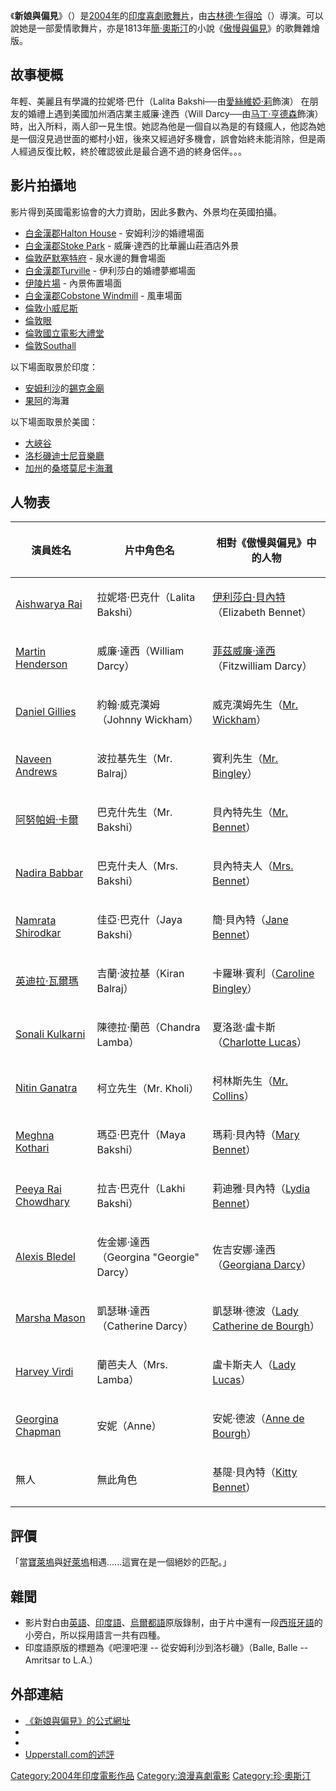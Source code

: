 {{noteTA
|T=zh-hk:愛鬥氣愛上你;zh-cn:爱斗气爱上你;zh-tw:新娘與偏見;
|G1=Show
|1=zh-hk:愛鬥氣愛上你;zh-cn:爱斗气爱上你;zh-tw:新娘與偏見;
|2=zh-cn:艾西瓦娅·雷;zh-hk:愛絲維婭·莉; zh-tw:愛絲維婭·雷;
|3=zh-cn:马丁·亨德森;zh-hk:馬田·軒達遜; zh-tw:馬丁·亨德森;
}}
<!-- {{Otheruses4|the 2004 Bollywood style film|other films adapted from the [[Jane_Austen|Jane Austen]] novel|Pride and Prejudice (film)}} -->
{{Infobox Film
|name =新娘與偏見
| original_name = ''Bride and Prejudice''
|image = Bride and Prejudice.jpg
|caption =  <!-- Original film poster -->
|director = [[古林德·查德哈|古林德·查德哈]]<small>（{{lang|en|Gurinder Chadha}}）</small>
|writer = [[簡·奧斯汀|簡·奧斯汀]]（原著）<br />古林德·查德哈<br />[[Paul_Mayeda_Berges|Paul Mayeda Berges]]
|starring = [[愛絲維婭·莉|愛絲維婭·莉]]<br />[[馬田·軒達遜|馬田·軒達遜]]（{{lang|en|Martin Henderson}}）<br />[[Alexis_Bledel|Alexis Bledel]]
|producer = 古林德·查德哈<br />Deepak Nayar
|distributor= [[米拉麥克斯影業|米拉麥克斯影業]] <small>（美國）</small><br />[[Pathé|Pathé]] <small>（美國外）</small>
|budget =  $7百萬美元
|released =  2004年10月6日
|runtime = 107分鐘
|language = [[英語|英語]]<br />[[印度語|印度語]]
|imdb_id = 0361411}}
《'''新娘與偏見'''》（{{lang-en|'''''Bride and Prejudice'''''}}）是[[2004年電影|2004年]]的[[印度電影|印度]][[喜劇片|喜劇]][[歌舞片|歌舞片]]，由[[古林德·乍得哈|古林德·乍得哈]]（{{lang|en|Gurinder Chadha}}）導演。可以說她是一部愛情歌舞片，亦是1813年[[簡·奧斯汀|簡·奧斯汀]]的小說《[[傲慢與偏見|傲慢與偏見]]》的歌舞雜燴版。

== 故事梗概 ==
年輕、美麗且有學識的拉妮塔·巴什（Lalita Bakshi──由[[愛絲維婭·莉|愛絲維婭·莉]]飾演） 在朋友的婚禮上遇到美國加州酒店業主威廉·達西（Will Darcy──由[[马丁·亨德森|马丁·亨德森]]飾演）時，出入所料，兩人卻一見生恨。她認為他是一個自以為是的有錢瘋人，他認為她是一個沒見過世面的鄉村小妞，後來又經過好多機會，誤會始終未能消除，但是兩人經過反復比較，終於確認彼此是最合適不過的終身侶伴。。。

== 影片拍攝地 ==
影片得到英國電影協會的大力資助，因此多數內、外景均在英國拍攝。

* [[白金漢郡|白金漢郡]][[Halton_House|Halton House]] - 安姆利沙的婚禮場面
* [[白金漢郡|白金漢郡]][[Stoke_Park|Stoke Park]] - 威廉·達西的比華麗山莊酒店外景
* [[倫敦|倫敦]][[萨默塞特府|萨默塞特府]] - 泉水邊的舞會場面
* [[白金漢郡|白金漢郡]][[Turville|Turville]] - 伊利莎白的婚禮夢鄉場面
* [[伊陵片場|伊陵片場]] - 內景佈置場面
*  [[白金漢郡|白金漢郡]][[Cobstone_Windmill|Cobstone Windmill]] - 風車場面
* [[倫敦|倫敦]][[小威尼斯（倫敦）|小威尼斯]]
* [[倫敦眼|倫敦眼]]
* [[倫敦|倫敦]][[倫敦國立電影大禮堂|國立電影大禮堂]]
* [[倫敦|倫敦]][[Southall|Southall]]

以下場面取景於印度：
* [[安姆利沙|安姆利沙]]的[[錫克金廟|錫克金廟]]
* [[果阿|果阿]]的海灘

以下場面取景於美國：
* [[大峽谷|大峽谷]]
* [[洛杉磯|洛杉磯]][[迪士尼音樂廳|迪士尼音樂廳]] 
* [[加州|加州]]的[[圣莫尼卡|桑塔莫尼卡海灘]]

== 人物表 ==
{| class="wikitable"
|-
! 演員姓名
! 片中角色名
! 相對《傲慢與偏見》中的人物	
|-
| [[Aishwarya_Rai|Aishwarya Rai]] 
| 拉妮塔·巴克什（Lalita Bakshi）  
| [[伊丽莎白·班内特|伊利莎白·貝內特]]（Elizabeth Bennet）
|-
| [[Martin_Henderson|Martin Henderson]]
| 威廉·達西（William  Darcy）
| [[達西先生|菲茲威廉·達西]]（Fitzwilliam Darcy）
|-
| [[Daniel_Gillies|Daniel Gillies]] 
| 約翰·威克漢姆（Johnny Wickham）
| 威克漢姆先生（[[Mr._Wickham|Mr. Wickham]]）
|-
| [[Naveen_Andrews|Naveen Andrews]]
| 波拉基先生（Mr. Balraj）
| 賓利先生（[[Mr._Bingley|Mr. Bingley]]）
|-
| [[阿努帕姆·卡爾|阿努帕姆·卡爾]] 
| 巴克什先生（Mr. Bakshi）
| 貝內特先生（[[Mr._Bennet_(Pride_and_Prejudice)|Mr. Bennet]]）
|-
| [[Nadira_Babbar|Nadira Babbar]] 
| 巴克什夫人（Mrs. Bakshi） 
| 貝內特夫人（[[Mrs._Bennet|Mrs. Bennet]]）
|-
| [[Namrata_Shirodkar|Namrata Shirodkar]] 
| 佳亞·巴克什（Jaya Bakshi）
| 簡·貝內特（[[Jane_Bennet|Jane Bennet]]）
|-
| [[英迪拉·瓦爾瑪|英迪拉·瓦爾瑪]]
| 吉蘭·波拉基（Kiran Balraj）
| 卡羅琳·賓利（[[Caroline_Bingley|Caroline Bingley]]）
|-
| [[Sonali_Kulkarni|Sonali Kulkarni]]
| 陳德拉·蘭芭（Chandra Lamba） 
| 夏洛逖·盧卡斯（[[Charlotte_Lucas_(Pride_and_Prejudice_character)|Charlotte Lucas]]）
|-
| [[Nitin_Ganatra|Nitin Ganatra]] 
| 柯立先生（Mr. Kholi）
| 柯林斯先生（[[Mr._Collins|Mr. Collins]]）
|-
| [[Meghna_Kothari|Meghna Kothari]] 
| 瑪亞·巴克什（Maya Bakshi） 
| 瑪莉·貝內特（[[Mary_Bennet|Mary Bennet]]）
|-
| [[Peeya_Rai_Chowdhary|Peeya Rai Chowdhary]] 
| 拉吉·巴克什（Lakhi Bakshi）
| 莉迪雅·貝內特（[[Lydia_Bennet|Lydia Bennet]]）
|-
| [[Alexis_Bledel|Alexis Bledel]] 
| 佐金娜·達西（Georgina "Georgie" Darcy）
| 佐吉安娜·達西（[[Georgiana_Darcy|Georgiana Darcy]]）
|-
| [[Marsha_Mason|Marsha Mason]]
| 凱瑟琳·達西（Catherine Darcy）
| 凱瑟琳·德波（[[Lady_Catherine_de_Bourgh|Lady Catherine de Bourgh]]）
|-
| [[Harvey_Virdi|Harvey Virdi]]
| 蘭芭夫人（Mrs. Lamba）
| 盧卡斯夫人（[[Lady_Lucas|Lady Lucas]]）
|-
| [[Georgina_Chapman|Georgina Chapman]]
| 安妮（Anne）
| 安妮·德波（[[Anne_de_Bourgh|Anne de Bourgh]]）
|-
| 無人
| 無此角色
| 基隄·貝內特（[[Kitty_Bennet|Kitty Bennet]]）
|}

==評價==
「當[[寶萊塢|寶萊塢]]與[[好萊塢|好萊塢]]相遇......這實在是一個絕妙的匹配。」

== 雜聞 ==
* 影片對白由[[英語|英語]]、[[印度語|印度語]]、[[烏爾都語|烏爾都語]]原版錄制，由于片中還有一段[[西班牙語|西班牙語]]的小旁白，所以採用語言一共有四種。
* 印度語原版的標題為《吧浬吧浬 -- 從安姆利沙到洛杉磯》（Balle, Balle -- Amritsar to L.A.）

== 外部連結 ==
*[https://web.archive.org/web/20071118173008/http://www.miramax.com/bride/ 《新娘與偏見》的公式網址]
*{{imdb title|id=0361411|title=新娘與偏見（Bride & Prejudice）}}
*{{rotten-tomatoes|id=bride_and_prejudice|title=新娘與偏見（Bride & Prejudice）}}
*[http://www.upperstall.com/bandp.html Upperstall.com的述評] {{Wayback|url=http://www.upperstall.com/bandp.html |date=20080515062113 }}

{{Pride and Prejudice}}
{{DEFAULTSORT:Bride & Prejudice}}
[[Category:2004年印度電影作品|Category:2004年印度電影作品]]
[[Category:浪漫喜劇電影|Category:浪漫喜劇電影]]
[[Category:珍·奧斯汀|Category:珍·奧斯汀]]